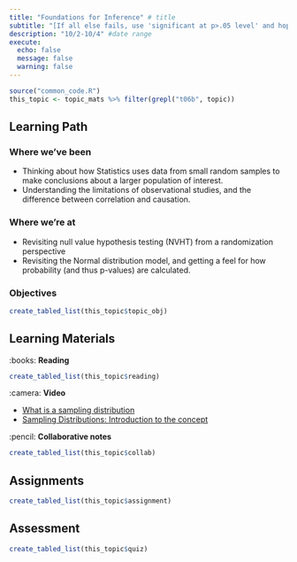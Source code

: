 ```yaml
---
title: "Foundations for Inference" # title 
subtitle: "[If all else fails, use 'significant at p>.05 level' and hope no one notices.](https://xkcd.com/1478/)" # sub title
description: "10/2-10/4" #date range
execute: 
  echo: false
  message: false
  warning: false
---
```



```r
source("common_code.R")
this_topic <- topic_mats %>% filter(grepl("t06b", topic))
```

## Learning Path

### Where we've been
* Thinking about how Statistics uses data from small random samples to make conclusions about a larger population of interest. 
* Understanding the limitations of observational studies, and the difference between correlation and causation. 

### Where we're at
* Revisiting null value hypothesis testing (NVHT) from a randomization perspective
* Revisiting the Normal distribution model, and getting a feel for how probability (and thus p-values) are calculated. 



### Objectives

```r
create_tabled_list(this_topic$topic_obj)
```

## Learning Materials

:books:  **Reading** 

```r
create_tabled_list(this_topic$reading)
```

:camera: **Video**

* [What is a sampling distribution](https://youtu.be/xGVzHxFnaiA)
* [Sampling Distributions: Introduction to the concept](https://youtu.be/Zbw-YvELsaM)


:pencil: **Collaborative notes**


```r
create_tabled_list(this_topic$collab)
```

## Assignments

```r
create_tabled_list(this_topic$assignment)
```

## Assessment

```r
create_tabled_list(this_topic$quiz)
```

